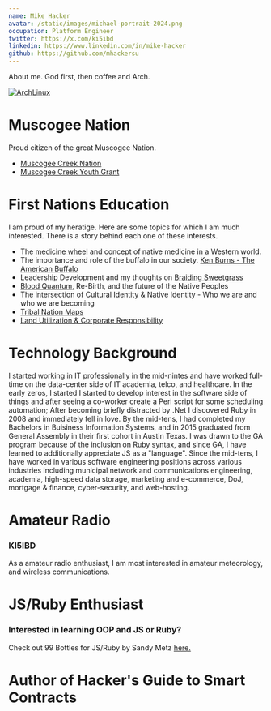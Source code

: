 ```yaml
---
name: Mike Hacker
avatar: /static/images/michael-portrait-2024.png
occupation: Platform Engineer
twitter: https://x.com/ki5ibd
linkedin: https://www.linkedin.com/in/mike-hacker
github: https://github.com/mhackersu
---
```


About me. God first, then coffee and Arch.

[![ArchLinux](https://img.shields.io/badge/Arch_Linux-1793D1?style=for-the-badge&logo=arch-linux&logoColor=white)](https://archlinux.org/)

# Muscogee Nation

Proud citizen of the great Muscogee Nation.

- [Muscogee Creek Nation](https://www.muscogeenation.com/)
- [Muscogee Creek Youth Grant](https://www.mvskokeyouth.com/ysgrant)

# First Nations Education

I am proud of my heratige. Here are some topics for which I am much interested. There is a story behind each one of these interests.

- The [medicine wheel](https://www.mvskokvlke.com/blog/medicine-wheel) and concept of native medicine in a Western world.
- The importance and role of the buffalo in our society. [Ken Burns - The American Buffalo](https://www.pbs.org/show/the-american-buffalo/)
- Leadership Development and my thoughts on [Braiding Sweetgrass](https://milkweed.org/book/braiding-sweetgrass)
- [Blood Quantum](https://www.fulcrumbooks.com/product-page/the-great-vanishing-act), Re-Birth, and the future of the Native Peoples
- The intersection of Cultural Identity & Native Identity - Who we are and who we are becoming
- [Tribal Nation Maps](https://www.tribalnationsmaps.com)
- [Land Utilization & Corporate Responsibility](https://www.mvskokvlke.com/blog/land-utilization-corporate-responsibility)

# Technology Background

I started working in IT professionally in the mid-nintes and have worked full-time on the data-center side of IT academia, telco, and healthcare. In the early zeros, I started I started to develop interest in the software side of things and after seeing a co-worker create a Perl script for some scheduling automation; After becoming briefly distracted by .Net I discovered Ruby in 2008 and immediately fell in love. By the mid-tens, I had completed my Bachelors in Buisiness Information Systems, and in 2015 graduated from General Assembly in their first cohort in Austin Texas. I was drawn to the GA program because of the inclusion on Ruby syntax, and since GA, I have learned to additionally appreciate JS as a "language". Since the mid-tens, I have worked in various software engineering positions across various industries including municipal network and communications engineering, academia, high-speed data storage, marketing and e-commerce, DoJ, mortgage & finance, cyber-security, and web-hosting.

# Amateur Radio

### KI5IBD

As a amateur radio enthusiast, I am most interested in amateur meteorology, and wireless communications.

# JS/Ruby Enthusiast

### Interested in learning OOP and JS or Ruby?

Check out 99 Bottles for JS/Ruby by Sandy Metz [here.](https://sandimetz.com/99bottles)

# Author of Hacker's Guide to Smart Contracts
